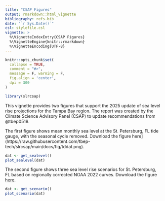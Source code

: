 ```yaml
---
title: "CSAP Figures"
output: rmarkdown::html_vignette
bibliography: refs.bib
date: "`r Sys.Date()`"
csl: stylefile.csl
vignette: >
  %\VignetteIndexEntry{CSAP Figures}
  %\VignetteEngine{knitr::rmarkdown}
  %\VignetteEncoding{UTF-8}
---
```


```r
knitr::opts_chunk$set(
  collapse = TRUE,
  comment = "#>",
  message = F, warning = F, 
  fig.align = 'center', 
  dpi = 300
)
```

```r
library(slrcsap)
```

This vignette provides two figures that support the 2025 update of sea level rise projections for the Tampa Bay region.  The report was created by the Climate Science Advisory Panel (CSAP) to update recommendations from @tbep0519.  

The first figure shows mean monthly sea level at the St. Petersburg, FL tide gauge, with the seasonal cycle removed. Download the figure here](https://raw.githubusercontent.com/tbep-tech/slrcsap/main/docs/fig/tddat.png).

```r
dat <- get_sealevel()
plot_sealevel(dat)
```

The second figure shows three sea level rise scenarios for St. Petersburg, FL based on regionally corrected NOAA 2022 curves.  Download the figure [here](https://raw.githubusercontent.com/tbep-tech/slrcsap/main/docs/fig/tddat.png). 

```r
dat <- get_scenario()
plot_scenario(dat)
```

